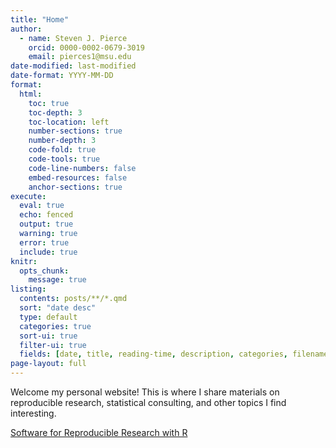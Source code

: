 ```yaml
---
title: "Home"
author: 
  - name: Steven J. Pierce
    orcid: 0000-0002-0679-3019
    email: pierces1@msu.edu
date-modified: last-modified
date-format: YYYY-MM-DD
format: 
  html:
    toc: true
    toc-depth: 3
    toc-location: left
    number-sections: true
    number-depth: 3
    code-fold: true
    code-tools: true
    code-line-numbers: false
    embed-resources: false 
    anchor-sections: true
execute:
  eval: true
  echo: fenced
  output: true
  warning: true
  error: true
  include: true
knitr:
  opts_chunk: 
    message: true
listing:
  contents: posts/**/*.qmd
  sort: "date desc"
  type: default
  categories: true
  sort-ui: true
  filter-ui: true
  fields: [date, title, reading-time, description, categories, filename]
page-layout: full  
---
```


Welcome my personal website! This is where I share materials on reproducible 
research, statistical consulting, and other topics I find interesting.  

[Software for Reproducible Research with R](rr_software.qmd)
